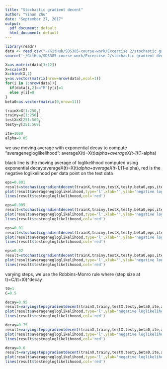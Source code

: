 ```yaml
---
title: "Stochastic gradient decent"
author: "Yinan Zhu"
date: "September 27, 2017"
output:
  pdf_document: default
  html_document: default
---
```


```r
library(readr)
data <- read_csv("~/GitHub/SDS385-course-work/Excercise 2/stochastic gradient decent/wdbc.csv",col_names = FALSE)
source('~/GitHub/SDS385-course-work/Excercise 2/stochastic gradient decent/gradient decent functions.R')
```
```r
X=as.matrix(data[3:12])
X=scale(X)
X=cbind(X,1)
y=as.vector(matrix(nrow=nrow(data),ncol=1))
for(i in 1:nrow(data)){
  if(data[i,2]=="M")y[i]=1
  else y[i]=0
}
beta0=as.vector(matrix(0,nrow=11))

trainX=X[1:250,]
trainy=y[1:250]
testX=X[251:569,]
testy=y[251:569]
```


```r
ite=1000
alpha=0.05
```
we use moving average with exponential decay to compute "averagenegloglikelihood": averageX(t)=X(t)*alpha+averageX(t-1)*(1-alpha)

black line is the moving average of loglikelihood computed using exponential decay:averageX(t)=X(t)*alpha+averageX(t-1)*(1-alpha), red is the negative loglikelihood per data point on the test data
```r
eps=0.001
result=stochasticgradientdecent(trainX,trainy,testX,testy,beta0,eps,ite,alpha)
plot(result$averagenegloglikelihood,type='l',xlab='',ylab='negative loglikelihood',sub='eps=0.001')
lines(result$testnegloglikelihoood,col='red')
```

```r
eps=0.005
result=stochasticgradientdecent(trainX,trainy,testX,testy,beta0,eps,ite,alpha)
plot(result$averagenegloglikelihood,type='l',xlab='',ylab='negative loglikelihood',sub='eps=0.005')
lines(result$testnegloglikelihoood,col='red')
```
```r
eps=0.01
result=stochasticgradientdecent(trainX,trainy,testX,testy,beta0,eps,ite,alpha)
plot(result$averagenegloglikelihood,type='l',xlab='',ylab='negative loglikelihood',sub='eps=0.01')
lines(result$testnegloglikelihoood,col='red')
```
```r
eps=0.02
result=stochasticgradientdecent(trainX,trainy,testX,testy,beta0,eps,ite,alpha)
plot(result$averagenegloglikelihood,type='l',xlab='',ylab='negative loglikelihood',sub='eps=0.02')
lines(result$testnegloglikelihoood,col='red')
```


varying steps, we use the Robbins-Monro rule where (step size at t)=C/(t+t0)^decay
```r
t0=1
C=0.5
```

```r
decay=0.95
result=varyingstepsgradientdecent(trainX,trainy,testX,testy,beta0,ite,alpha,decay,t0,C)
plot(result$averagenegloglikelihood,type='l',ylab='negative loglikelihood',xlab='',sub='decay=0.95')
lines(result$testnegloglikelihoood,col='red')
```

```r
decay=0.75
result=varyingstepsgradientdecent(trainX,trainy,testX,testy,beta0,ite,alpha,decay,t0,C)
plot(result$averagenegloglikelihood,type='l',ylab='negative loglikelihood',xlab='',sub='decay=0.75')
lines(result$testnegloglikelihoood,col='red')
```

```r
decay=0.6
result=varyingstepsgradientdecent(trainX,trainy,testX,testy,beta0,ite,alpha,decay,t0,C)
plot(result$averagenegloglikelihood,type='l',ylab='negative loglikelihood',xlab='',sub='decay=0.6')
lines(result$testnegloglikelihoood,col='red')
```
